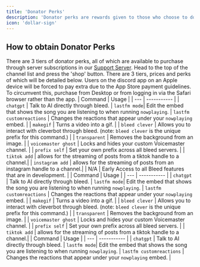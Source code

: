 ```yaml
---
title: 'Donator Perks'
description: 'Donator perks are rewards given to those who choose to donate to Bleed.'
icon: 'dollar-sign'
---
```

## How to obtain Donator Perks
There are 3 tiers of donator perks, all of which are available to purchase through server subscriptions in our [Support Server](https://discord.gg/bleed). Head to the top of the channel list and press the 'shop' button. There are 3 tiers, prices and perks of which will be detailed below. 
<Warning>Users on the discord app on an Apple device will be forced to pay extra due to the App Store payment guidelines. To circumvent this, purchase from Desktop or from logging in via the Safari browser rather than the app.</Warning>
<Tabs>
  <Tab title="Tier 3 - $24.99">
| Command | Usage |
| --- | ----------- |
| `chatgpt` | Talk to AI directly through bleed. 
| `lastfm mode`| Edit the embed that shows the song you are listening to when running `nowplaying`.
| `lastfm customreactions` | Changes the reactions that appear under your `nowplaying` embed. |
| `makegif` | Turns a video into a gif. |
| `bleed clever` | Allows you to interact with cleverbot through bleed. (note: `bleed clever` is the unique prefix for this command.) |
| `transparent` | Removes the background from an image. |
| `voicemaster ghost` | Locks and hides your custom Voicemaster channel. |
| `prefix self` | Set your own prefix across all bleed servers. |
| `tiktok add` | allows for the streaming of posts from a tiktok handle to a channel.|
| `instagram add` | allows for the streaming of posts from an instagram handle to a channel.|
| N/A | Early Access to all Bleed features that are in development. |
  </Tab>
  <Tab title="Tier 2 - $9.99">
| Command | Usage |
| --- | ----------- |
| `chatgpt` | Talk to AI directly through bleed. 
| `lastfm mode`| Edit the embed that shows the song you are listening to when running `nowplaying`.
| `lastfm customreactions` | Changes the reactions that appear under your `nowplaying` embed. |
| `makegif` | Turns a video into a gif. |
| `bleed clever` | Allows you to interact with cleverbot through bleed. (note: `bleed clever` is the unique prefix for this command.) |
| `transparent` | Removes the background from an image. |
| `voicemaster ghost` | Locks and hides your custom Voicemaster channel. |
| `prefix self` | Set your own prefix across all bleed servers. |
| `tiktok add` | allows for the streaming of posts from a tiktok handle to a channel.|
  </Tab>
  <Tab title="Tier 1 - $4.99">
| Command | Usage |
| --- | ----------- |
| `chatgpt` | Talk to AI directly through bleed. 
| `lastfm mode`| Edit the embed that shows the song you are listening to when running `nowplaying`.
| `lastfm customreactions` | Changes the reactions that appear under your `nowplaying` embed. |
  </Tab>
</Tabs>




